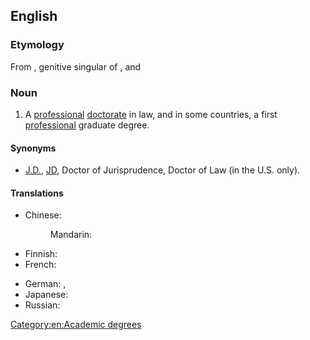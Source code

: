 ==English==

===Etymology===
From {{etyl|la|en}} {{term|juris||lang=la}}, genitive singular of {{term|jus||lang=la|law}}, and {{term|doctor||lang=la|teacher}}

===Noun===
{{wikipedia}}
{{en-noun|sg=[[juris|Juris]] [[Doctor]]}}

# A [[professional]] [[doctorate]] in law, and in some countries, a first [[professional]] graduate degree. 

====Synonyms====
* [[J.D.]], [[JD]], Doctor of Jurisprudence, Doctor of Law (in the U.S. only).

====Translations====
{{trans-top|professional doctorate in law}}
* Chinese:
*: Mandarin: {{t|cmn|法律博士|tr=fǎlǜ bóshì|sc=Hani}}
* Finnish: {{t-|fi|oikeustieteen tohtori}}
* French: {{t-|fr|docteur en droit|m}}
{{trans-mid}}
* German: {{qualifier|USA}} {{t-|de|Juris Doctor|m}}, {{t-|de|Doktor der Rechte|m}}
* Japanese: {{t-|ja|法務博士|tr=ほうむはくし, hōmu hakushi|sc=Jpan}}
* Russian: {{t-|ru|доктор юридических наук|m|tr=dóktor juridíčeskix naúk|sc=Cyrl}}
{{trans-bottom}}

[[Category:en:Academic degrees]]